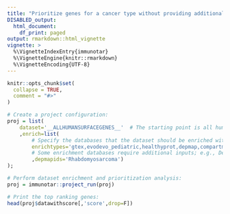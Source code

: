 ```yaml
---
title: "Prioritize genes for a cancer type without providing additional experimental data"
DISABLED_output:
  html_document:
    df_print: paged
output: rmarkdown::html_vignette
vignette: >
  %\VignetteIndexEntry{immunotar}
  %\VignetteEngine{knitr::rmarkdown}
  %\VignetteEncoding{UTF-8}
---
```




```r
knitr::opts_chunk$set(
  collapse = TRUE,
  comment = "#>"
)
```



```r
# Create a project configuration:
proj = list(
	dataset='__ALLHUMANSURFACEGENES__'  # The starting point is all human surface genes
	,enrich=list(
		# Specify the databases that the dataset should be enriched with:
		enrichtypes='gtex,evodevo_pediatric,healthyprot,depmap,compartments_sp,cirfess_spc'
		# Some enrichment databases require additional inputs; e.g., Depmap database requires a disease name:
		,depmapids='Rhabdomyosarcoma')
);

# Perform dataset enrichment and prioritization analysis:
proj = immunotar::project_run(proj)

# Print the top ranking genes:
head(proj$datawithscore[,'score',drop=F])
```
